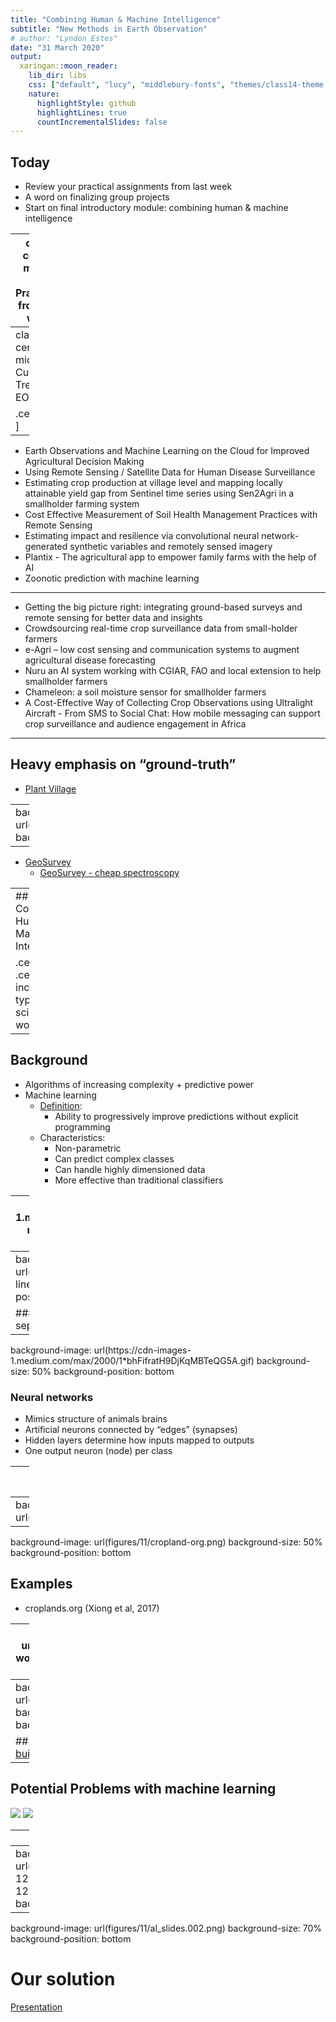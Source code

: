 ```yaml
---
title: "Combining Human & Machine Intelligence"
subtitle: "New Methods in Earth Observation"
# author: "Lyndon Estes"
date: "31 March 2020"
output:
  xaringan::moon_reader:
    lib_dir: libs
    css: ["default", "lucy", "middlebury-fonts", "themes/class14-theme.css"]
    nature:
      highlightStyle: github
      highlightLines: true
      countIncrementalSlides: false
---
```

## Today
- Review your practical assignments from last week
- A word on finalizing group projects
- Start on final introductory module: combining human & machine intelligence  


---
class: center, middle
## Practicals from last week

---
class: center, middle
## Current Trends in EO

.center[![](figures/11/gc.jpg)]

---
- Earth Observations and Machine Learning on the Cloud for Improved Agricultural Decision Making
- Using Remote Sensing / Satellite Data for Human Disease Surveillance
- Estimating crop production at village level and mapping locally attainable yield gap from Sentinel time series using Sen2Agri in a smallholder farming system 
- Cost Effective Measurement of Soil Health Management Practices with Remote Sensing 
- Estimating impact and resilience via convolutional neural network-generated synthetic variables and remotely sensed imagery 
- Plantix - The agricultural app to empower family farms with the help of AI 
- Zoonotic prediction with machine learning 

---

- Getting the big picture right: integrating ground-based surveys and remote sensing for better data and insights
- Crowdsourcing real-time crop surveillance data from small-holder farmers
- e-Agri – low cost sensing and communication systems to augment agricultural disease forecasting
- Nuru an AI system working with CGIAR, FAO and local extension to help smallholder farmers 
- Chameleon: a soil moisture sensor for smallholder farmers 
- A Cost-Effective Way of Collecting Crop Observations using Ultralight Aircraft - From SMS to Social Chat: How mobile messaging can support crop surveillance and audience engagement in Africa 

---
  
## Heavy emphasis on "ground-truth"

- [Plant Village](https://plantvillage.psu.edu/solutions)

---
background-image: url(figures/11/nuru.jpg)
background-size: 60%

---

- [GeoSurvey](https://qed.ai/geosurvey-collect/)
  - [GeoSurvey - cheap spectroscopy](https://qed.ai/scanspectrum/)

---
## Combining Human & Machine Intelligence

.center[![](figures/11/ml-pipe.png)]
.center[An increasingly typical data science workflow]

---

## Background
- Algorithms of increasing complexity + predictive power
- Machine learning
  - [Definition](https://en.wikipedia.org/wiki/Machine_learning): 
      - Ability to progressively improve predictions without explicit programming
  - Characteristics:
      - Non-parametric
      - Can predict complex classes
      - Can handle highly dimensioned data
      - More effective than traditional classifiers

---
background-image: url(https://cdn-images-1.medium.com/max/1600/1*xGsYc6aXehD7lyoLEn-mMA.png)
background-size: 50%
background-position: bottom

## Classes of algorithms

Check out this [nice overview](https://www.dropbox.com/s/y7boyxe4ao2fppo/Computer%20Vision%20Machine%20Learning%20Deep%20Learning.pdf?dl=0) by Luisa and Lei from GEOG391

### Decision trees

- Simple or ensemble (random forest)

---
background-image: url(https://docs.opencv.org/2.4/_images/separating-lines.png)
background-size: 50%
background-position: bottom

### Support Vector Machines
- Optimal plane separating two classes

---
background-image: url(https://cdn-images-1.medium.com/max/2000/1*bhFifratH9DjKqMBTeQG5A.gif)
background-size: 50%
background-position: bottom

### Neural networks
- Mimics structure of animals brains
- Artificial neurons connected by "edges" (synapses)
- Hidden layers determine how inputs mapped to outputs
- One output neuron (node) per class

---
## Machine learning and training data

- Need large amounts of training data
- Typically human interpretation of imagery

---
background-image: url(figures/11/ml_td_needs.png)


---
background-image: url(figures/11/cropland-org.png)
background-size: 50%
background-position: bottom

## Examples
- croplands.org (Xiong et al, 2017)

---
background-image: url(figures/11/croplands-workflow.png)
background-size: 75%

---
background-image: url(figures/11/footprints.png)
background-size: 60%
background-position: center

## Examples
- Microsoft [building footprints](https://www.arcgis.com/home/webmap/viewer.html?useExisting=1&layers=f40326b0dea54330ae39584012807126)

---
## Potential Problems with machine learning

![](figures/11/problem1.png)
![](figures/11/problem2.png)

---
![](figures/11/remotesensing_title.png)

- Harmonize terminology
- Locate TD practices in context with accepted accuracy assessment methods
- Sources of error/uncertainty in TD 
- How to minimize and measure those errors
- How to quantify error impact on maps
- Proposes three tiers of accounting standards

---
background-image: url(https://www.mdpi.com/remotesensing/remotesensing-12-01034/article_deploy/html/images/remotesensing-12-01034-g006.png)
background-size: 70%
background-position: center

---
background-image: url(figures/11/al_slides.002.png)
background-size: 70%
background-position: bottom

# Our solution


[Presentation](https://www.youtube.com/watch?v=pCp7SoNDHfE&list=PL3QzFgBMGnbQRa8uHP0_C_P2Fl5GIBxmn&index=2)




